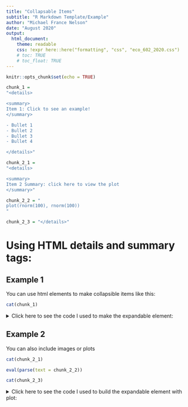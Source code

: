 ```yaml
---
title: "Collapsable Items"
subtitle: "R Markdown Template/Example"
author: "Michael France Nelson"
date: "August 2020"
output:
  html_document:
    theme: readable
    css: !expr here::here("formatting", "css", "eco_602_2020.css")
    # toc: TRUE
    # toc_float: TRUE
---
```


```r
knitr::opts_chunk$set(echo = TRUE)

chunk_1 = 
"<details>

<summary> 
Item 1: Click to see an example!
</summary>

- Bullet 1
- Bullet 2
- Bullet 3
- Bullet 4

</details>"

chunk_2_1 = 
"<details>

<summary> 
Item 2 Summary: click here to view the plot
</summary>"

chunk_2_2 = "
plot(rnorm(100), rnorm(100))
"

chunk_2_3 = "</details>"
```



# Using HTML **details** and **summary** tags:



## Example 1

You can use html elements to make collapsible items like this:


```r
cat(chunk_1)
```

<details>

<summary> 
Click here to see the code I used to make the expandable element:
</summary>

```r
cat(chunk_1)
```

</details>




## Example 2

You can also include images or plots


```r
cat(chunk_2_1)
```

```r
eval(parse(text = chunk_2_2))
```

```r
cat(chunk_2_3)
```


<details>

<summary> 
Click here to see the code I used to build the expandable element with plot:
</summary>

```r
cat(paste(chunk_2_1, chunk_2_2, chunk_2_3, sep = "\n"))
# cat(chunk_2_2)
# cat(chunk_2_3)
```

</details>

